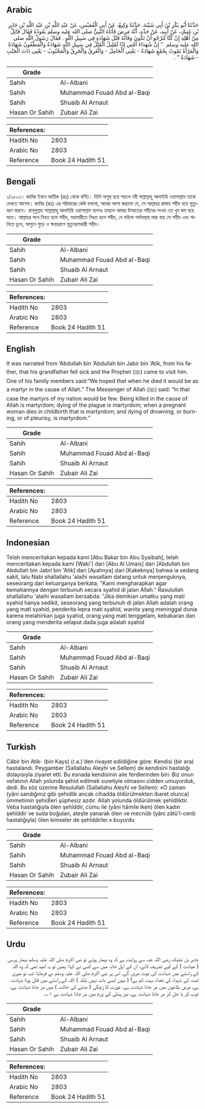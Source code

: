 ## Arabic


<div dir="rtl" lang="ar" style={{fontSize:'larger',backgroundColor:'#f8f9fa',padding:20}}>
حَدَّثَنَا أَبُو بَكْرِ بْنُ أَبِي شَيْبَةَ، حَدَّثَنَا وَكِيعٌ، عَنْ أَبِي الْعُمَيْسِ، عَنْ عَبْدِ اللَّهِ بْنِ عَبْدِ اللَّهِ بْنِ جَابِرِ بْنِ عَتِيكٍ، عَنْ أَبِيهِ، عَنْ جَدِّهِ، أَنَّهُ مَرِضَ فَأَتَاهُ النَّبِيُّ صلى الله عليه وسلم يَعُودُهُ فَقَالَ قَائِلٌ مِنْ أَهْلِهِ إِنْ كُنَّا لَنَرْجُو أَنْ تَكُونَ وَفَاتُهُ قَتْلَ شَهَادَةٍ فِي سَبِيلِ اللَّهِ ‏.‏ فَقَالَ رَسُولُ اللَّهِ صلى الله عليه وسلم ‏ "‏ إِنَّ شُهَدَاءَ أُمَّتِي إِذًا لَقَلِيلٌ الْقَتْلُ فِي سَبِيلِ اللَّهِ شَهَادَةٌ وَالْمَطْعُونُ شَهَادَةٌ وَالْمَرْأَةُ تَمُوتُ بِجُمْعٍ شَهَادَةٌ - يَعْنِي الْحَامِلَ - وَالْغَرِقُ وَالْحَرِقُ وَالْمَجْنُوبُ - يَعْنِي ذَاتَ الْجَنْبِ - شَهَادَةٌ ‏"‏ ‏.‏
</div>
<div style={{backgroundColor:'#f8f9fa',padding:20, marginBottom: 10}}><table> <thead> <tr> <th>Grade</th> <th></th> </tr> </thead> <tbody> <tr><td>Sahih</td><td>Al-Albani</td></tr><tr><td>Sahih</td><td>Muhammad Fouad Abd al-Baqi</td></tr><tr><td>Sahih</td><td>Shuaib Al Arnaut</td></tr><tr><td>Hasan Or Sahih</td><td>Zubair Ali Zai</td></tr></tbody></table><table> <thead> <tr> <th>References:</th> <th></th> </tr> </thead> <tbody><tr><td>Hadith No</td><td>2803</td></tr><tr><td>Arabic No</td><td>2803</td></tr><tr><td>Reference</td><td>Book 24 Hadith 51</td></tr></tbody></table></div>

## Bengali


<div dir="ltr" lang="bn" style={{fontSize:'larger',backgroundColor:'#f8f9fa',padding:20}}>
১/২৮০৩। জাবির ইবনে আতীক (রাঃ) থেকে বর্ণিত। তিনি অসুস্থ হয়ে পড়লে নবী সাল্লাল্লাহু আলাইহি ওয়াসাল্লাম তাকে দেখতে আসেন। জাবির (রাঃ) এর পরিবারের কেউ বললো, আমরা আশা করতাম যে, সে আল্লাহর রাস্তায় শহীদ হয়ে মৃত্যুবরণ করবে। রাসূলুল্লাহ সাল্লাল্লাহু আলাইহি ওয়াসাল্লাম বলেনঃ তাহলে আমার উম্মাতের শহীদের সংখ্যা তো খুব কম হয়ে যাবে। আল্লাহর পথে নিহত হলে শহীদ, মহামারীতে নিহত হলে শহীদ, যে মহিলা গর্ভাবস্থায় মারা যায় সে শহীদ এবং পানিতে ডুবে, আগুনে পুড়ে ও ক্ষয়রোগে মৃত্যুবরণকারী শহীদ।
</div>
<div style={{backgroundColor:'#f8f9fa',padding:20, marginBottom: 10}}><table> <thead> <tr> <th>Grade</th> <th></th> </tr> </thead> <tbody> <tr><td>Sahih</td><td>Al-Albani</td></tr><tr><td>Sahih</td><td>Muhammad Fouad Abd al-Baqi</td></tr><tr><td>Sahih</td><td>Shuaib Al Arnaut</td></tr><tr><td>Hasan Or Sahih</td><td>Zubair Ali Zai</td></tr></tbody></table><table> <thead> <tr> <th>References:</th> <th></th> </tr> </thead> <tbody><tr><td>Hadith No</td><td>2803</td></tr><tr><td>Arabic No</td><td>2803</td></tr><tr><td>Reference</td><td>Book 24 Hadith 51</td></tr></tbody></table></div>

## English


<div dir="ltr" lang="en" style={{fontSize:'larger',backgroundColor:'#f8f9fa',padding:20}}>
It was narrated from ‘Abdullah bin ‘Abdullah bin Jabir bin ‘Atik, from his father, that his grandfather fell sick and the Prophet (ﷺ) came to visit him. One of his family members said:“We hoped that when he died it would be as a martyr in the cause of Allah.” The Messenger of Allah (ﷺ) said: “In that case the martyrs of my nation would be few. Being killed in the cause of Allah is martyrdom; dying of the plague is martyrdom; when a pregnant woman dies in childbirth that is martyrdom; and dying of drowning, or burning, or of pleurisy, is martyrdom.”
</div>
<div style={{backgroundColor:'#f8f9fa',padding:20, marginBottom: 10}}><table> <thead> <tr> <th>Grade</th> <th></th> </tr> </thead> <tbody> <tr><td>Sahih</td><td>Al-Albani</td></tr><tr><td>Sahih</td><td>Muhammad Fouad Abd al-Baqi</td></tr><tr><td>Sahih</td><td>Shuaib Al Arnaut</td></tr><tr><td>Hasan Or Sahih</td><td>Zubair Ali Zai</td></tr></tbody></table><table> <thead> <tr> <th>References:</th> <th></th> </tr> </thead> <tbody><tr><td>Hadith No</td><td>2803</td></tr><tr><td>Arabic No</td><td>2803</td></tr><tr><td>Reference</td><td>Book 24 Hadith 51</td></tr></tbody></table></div>

## Indonesian


<div dir="ltr" lang="id" style={{fontSize:'larger',backgroundColor:'#f8f9fa',padding:20}}>
Telah menceritakan kepada kami [Abu Bakar bin Abu Syaibah], telah menceritakan kepada kami [Waki'] dari [Abu Al Umais] dari [Abdullah bin Abdullah bin Jabri bin 'Atik] dari [Ayahnya] dari [Kakeknya] bahwa ia sedang sakit, lalu Nabi shallallahu 'alaihi wasallam datang untuk menjenguknya, seseorang dari keluarganya berkata; "Kami mengharapkan agar kematiannya dengan terbunuh secara syahid di jalan Allah." Rasulullah shallallahu 'alaihi wasallam bersabda: "Jika demikian umatku yang mati syahid hanya sedikit, seseorang yang terbunuh di jalan Allah adalah orang yang mati syahid, penderita lepra mati syahid, wanita yang meninggal dunia karena melahirkan juga syahid, orang yang mati tenggelam, kebakaran dan orang yang menderita selaput dada juga adalah syahid
</div>
<div style={{backgroundColor:'#f8f9fa',padding:20, marginBottom: 10}}><table> <thead> <tr> <th>Grade</th> <th></th> </tr> </thead> <tbody> <tr><td>Sahih</td><td>Al-Albani</td></tr><tr><td>Sahih</td><td>Muhammad Fouad Abd al-Baqi</td></tr><tr><td>Sahih</td><td>Shuaib Al Arnaut</td></tr><tr><td>Hasan Or Sahih</td><td>Zubair Ali Zai</td></tr></tbody></table><table> <thead> <tr> <th>References:</th> <th></th> </tr> </thead> <tbody><tr><td>Hadith No</td><td>2803</td></tr><tr><td>Arabic No</td><td>2803</td></tr><tr><td>Reference</td><td>Book 24 Hadith 51</td></tr></tbody></table></div>

## Turkish


<div dir="ltr" lang="tr" style={{fontSize:'larger',backgroundColor:'#f8f9fa',padding:20}}>
Câbir bin Atik- (bin Kays) (r.a.)'den rivayet edildiğine göre: Kendisi (bir ara) hastalandı. Peygamber (Sallallahu Aleyhi ve Sellem) de kendisini hastalığı dolayısıyla ziyaret etti. Bu esnada kendisinin aile ferdlerinden biri: Biz onun vefatının Allah yolunda şehid edilmek suretiyle olmasını cidden umuyorduk, dedi. Bu söz üzerine Resulullah (Sallallahu Aleyhi ve Sellem): «O zaman (yâni sandığınız gibi şehidlik ancak cihadda öldürülmekten ibaret olunca) ümmetimin şehidîeri şüphesiz azdır. Allah yolunda öldürülmek şehîdliktir. Veba hastalığıyla ölen şehîddir, cümu ile (yâni hâmile iken) ölen kadın şehîddir ve suda boğulan, ateşte yanarak ölen ve mecnûb (yâni zâtü'l-cenb hastalığıyla) ölen kimseler de şehîddirler.» buyurdu
</div>
<div style={{backgroundColor:'#f8f9fa',padding:20, marginBottom: 10}}><table> <thead> <tr> <th>Grade</th> <th></th> </tr> </thead> <tbody> <tr><td>Sahih</td><td>Al-Albani</td></tr><tr><td>Sahih</td><td>Muhammad Fouad Abd al-Baqi</td></tr><tr><td>Sahih</td><td>Shuaib Al Arnaut</td></tr><tr><td>Hasan Or Sahih</td><td>Zubair Ali Zai</td></tr></tbody></table><table> <thead> <tr> <th>References:</th> <th></th> </tr> </thead> <tbody><tr><td>Hadith No</td><td>2803</td></tr><tr><td>Arabic No</td><td>2803</td></tr><tr><td>Reference</td><td>Book 24 Hadith 51</td></tr></tbody></table></div>

## Urdu


<div dir="rtl" lang="ur" style={{fontSize:'larger',backgroundColor:'#f8f9fa',padding:20}}>
جابر بن عتیک رضی اللہ عنہ سے روایت ہے کہ وہ بیمار ہوئے تو نبی اکرم صلی اللہ علیہ وسلم بیمار پرسی ( عیادت ) کے لیے تشریف لائے، ان کے اہل خانہ میں سے کسی نے کہا: ہمیں تو یہ امید تھی کہ وہ اللہ کے راستے میں شہادت کی موت مریں گے، اس پر نبی اکرم صلی اللہ علیہ وسلم نے فرمایا: تب تو میری امت کے شہداء کی تعداد بہت کم ہے! ( نہیں ایسی بات نہیں بلکہ ) اللہ کے راستے میں قتل ہونا شہادت ہے، مرض طاعون میں مر جانا شہادت ہے، عورت کا زچگی ( جننے کی حالت ) میں مر جانا شہادت ہے، ڈوب کر یا جل کر مر جانا شہادت ہے، نیز پسلی کے ورم میں مر جانا شہادت ہے ۱؎۔
</div>
<div style={{backgroundColor:'#f8f9fa',padding:20, marginBottom: 10}}><table> <thead> <tr> <th>Grade</th> <th></th> </tr> </thead> <tbody> <tr><td>Sahih</td><td>Al-Albani</td></tr><tr><td>Sahih</td><td>Muhammad Fouad Abd al-Baqi</td></tr><tr><td>Sahih</td><td>Shuaib Al Arnaut</td></tr><tr><td>Hasan Or Sahih</td><td>Zubair Ali Zai</td></tr></tbody></table><table> <thead> <tr> <th>References:</th> <th></th> </tr> </thead> <tbody><tr><td>Hadith No</td><td>2803</td></tr><tr><td>Arabic No</td><td>2803</td></tr><tr><td>Reference</td><td>Book 24 Hadith 51</td></tr></tbody></table></div>